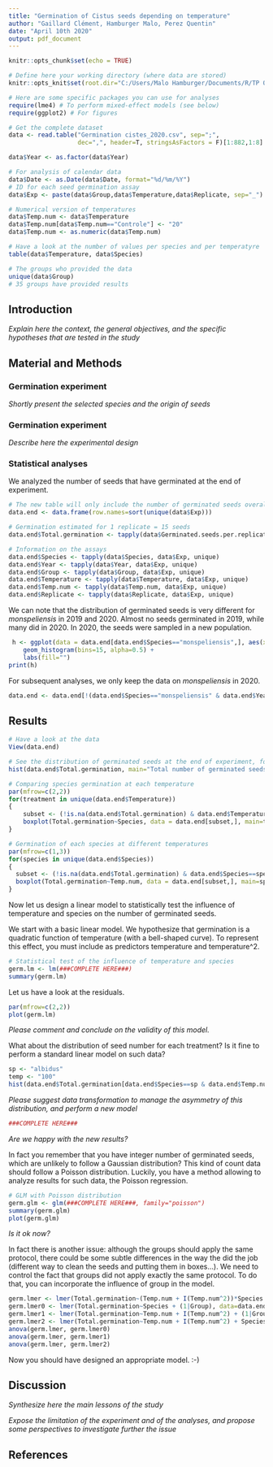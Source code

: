 ---
title: "Germination of Cistus seeds depending on temperature"
author: "Gaillard Clément, Hamburger Malo, Perez Quentin"
date: "April 10th 2020"
output: pdf_document
---

```{r setup, include=FALSE}
knitr::opts_chunk$set(echo = TRUE)

# Define here your working directory (where data are stored)
knitr::opts_knit$set(root.dir="C:/Users/Malo Hamburger/Documents/R/TP Orgamil")

# Here are some specific packages you can use for analyses
require(lme4) # To perform mixed-effect models (see below)
require(ggplot2) # For figures
```

```{r data}
# Get the complete dataset
data <- read.table("Germination cistes_2020.csv", sep=";", 
                   dec=",", header=T, stringsAsFactors = F)[1:882,1:8]

data$Year <- as.factor(data$Year)

# For analysis of calendar data
data$Date <- as.Date(data$Date, format="%d/%m/%Y")
# ID for each seed germination assay
data$Exp <- paste(data$Group,data$Temperature,data$Replicate, sep="_")

# Numerical version of temperatures
data$Temp.num <- data$Temperature
data$Temp.num[data$Temp.num=="Controle"] <- "20"
data$Temp.num <- as.numeric(data$Temp.num)

# Have a look at the number of values per species and per temperatyre
table(data$Temperature, data$Species)

# The groups who provided the data
unique(data$Group)
# 35 groups have provided results
```

## Introduction

*Explain here the context, the general objectives, and the specific hypotheses that are tested in the study*

## Material and Methods

### Germination experiment

*Shortly present the selected species and the origin of seeds*

### Germination experiment

*Describe here the experimental design*

### Statistical analyses

We analyzed the number of seeds that have germinated at the end of experiment.

```{r data.end}
# The new table will only include the number of germinated seeds overall for each assay
data.end <- data.frame(row.names=sort(unique(data$Exp)))

# Germination estimated for 1 replicate = 15 seeds
data.end$Total.germination <- tapply(data$Germinated.seeds.per.replicate, data$Exp, sum)

# Information on the assays
data.end$Species <- tapply(data$Species, data$Exp, unique)
data.end$Year <- tapply(data$Year, data$Exp, unique)
data.end$Group <- tapply(data$Group, data$Exp, unique)
data.end$Temperature <- tapply(data$Temperature, data$Exp, unique)
data.end$Temp.num <- tapply(data$Temp.num, data$Exp, unique)
data.end$Replicate <- tapply(data$Replicate, data$Exp, unique)
```

We can note that the distribution of germinated seeds is very different for *monspeliensis* in 2019 and 2020. Almost no seeds germinated in 2019, while many did in 2020.
In 2020, the seeds were sampled in a new population.

```{r monspeliensis.years}
 h <- ggplot(data = data.end[data.end$Species=="monspeliensis",], aes(x=Total.germination, fill=Year)) +
    geom_histogram(bins=15, alpha=0.5) +
    labs(fill="")
print(h)
```

For subsequent analyses, we only keep the data on *monspeliensis* in 2020.

```{r monspeliensis.sel}
data.end <- data.end[!(data.end$Species=="monspeliensis" & data.end$Year=="2019"),]
```

## Results

```{r, echo=FALSE}
# Have a look at the data
View(data.end)
```

```{r fig.germin}
# See the distribution of germinated seeds at the end of experiment, for all species
hist(data.end$Total.germination, main="Total number of germinated seeds at the end of experiment", xlab="Number of germinated seeds")

# Comparing species germination at each temperature
par(mfrow=c(2,2))
for(treatment in unique(data.end$Temperature))
{
    subset <- (!is.na(data.end$Total.germination) & data.end$Temperature==treatment)
    boxplot(Total.germination~Species, data = data.end[subset,], main=treatment)
}

# Germination of each species at different temperatures
par(mfrow=c(1,3))
for(species in unique(data.end$Species))
{
  subset <- (!is.na(data.end$Total.germination) & data.end$Species==species)
  boxplot(Total.germination~Temp.num, data = data.end[subset,], main=species, ylim=c(0,14))
}

```

Now let us design a linear model to statistically test the influence of temperature and species on the number of germinated seeds.
 
We start with a basic linear model. We hypothesize that germination is a quadratic function of temperature (with a bell-shaped curve). To represent this effect, you must include as predictors temperature and temperature^2.

```{r simple.lm}
# Statistical test of the influence of temperature and species
germ.lm <- lm(###COMPLETE HERE###)
summary(germ.lm)
```

Let us have a look at the residuals.

```{r lm.resid}
par(mfrow=c(2,2))
plot(germ.lm)
```

*Please comment and conclude on the validity of this model.*

What about the distribution of seed number for each treatment?
Is it fine to perform a standard linear model on such data?

```{r, distrib.albidus}
sp <- "albidus"
temp <- "100"
hist(data.end$Total.germination[data.end$Species==sp & data.end$Temp.num==temp])
```

*Please suggest data transformation to manage the asymmetry of this distribution, and perform a new model*

```{r}
###COMPLETE HERE###
```

*Are we happy with the new results?*

In fact you remember that you have integer number of germinated seeds, which are unlikely to follow a Gaussian distribution?
This kind of count data should follow a Poisson distribution.
Luckily, you have a method allowing to analyze results for such data, the Poisson regression.

```{r glm.poisson}
# GLM with Poisson distribution
germ.glm <- glm(###COMPLETE HERE###, family="poisson")
summary(germ.glm)
plot(germ.glm)
```

*Is it ok now?*

In fact there is another issue: although the groups should apply the same protocol, there could be some subtle differences in the way the did the job (different way to clean the seeds and putting them in boxes...).
We need to control the fact that groups did not apply exactly the same protocol. To do that, you can incorporate the influence of group in the model.

```{r glmer.poisson}
germ.lmer <- lmer(Total.germination~(Temp.num + I(Temp.num^2))*Species + (1|Group), data=data.end)
germ.lmer0 <- lmer(Total.germination~Species + (1|Group), data=data.end)
germ.lmer1 <- lmer(Total.germination~Temp.num + I(Temp.num^2) + (1|Group), data=data.end)
germ.lmer2 <- lmer(Total.germination~Temp.num + I(Temp.num^2) + Species + (1|Group), data=data.end)
anova(germ.lmer, germ.lmer0)
anova(germ.lmer, germ.lmer1)
anova(germ.lmer, germ.lmer2)
```

Now you should have designed an appropriate model. :-)

## Discussion

*Synthesize here the main lessons of the study*

*Expose the limitation of the experiment and of the analyses, and propose some perspectives to investigate further the issue*

## References
